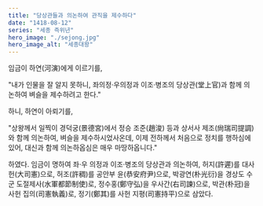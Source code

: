 ```yaml
---
title: "당상관들과 의논하여 관직을 제수하다"
date: "1418-08-12"
series: "세종 즉위년"
hero_image: "./sejong.jpg"
hero_image_alt: "세종대왕"
---
```


임금이 하연(河演)에게 이르기를,

"내가 인물을 잘 알지 못하니, 좌의정·우의정과 이조·병조의 당상관(堂上官)과 함께 의논하여 벼슬을 제수하려고 한다."

하니, 하연이 아뢰기를,

"상왕께서 일찍이 경덕궁(景德宮)에서 정승 조준(趙浚) 등과 상서사 제조(尙瑞司提調)와 함께 의논하여, 벼슬을 제수하시었사온데, 이제 전하께서 처음으로 정치를 행하심에 있어, 대신과 함께 의논하옵심은 매우 마땅하옵니다."

하였다. 임금이 명하여 좌·우 의정과 이조·병조의 당상관과 의논하여, 허지(許遲)를 대사헌(大司憲)으로, 허조(許稠)를 공안부 윤(恭安府尹)으로, 박광연(朴光衍)을 경상도 수군 도절제사(水軍都節制使)로, 정수홍(鄭守弘)을 우사간(右司諫)으로, 박관(朴冠)을 사헌 집의(司憲執義)로, 정기(鄭其)를 사헌 지평(司憲持平)으로 삼았다.
